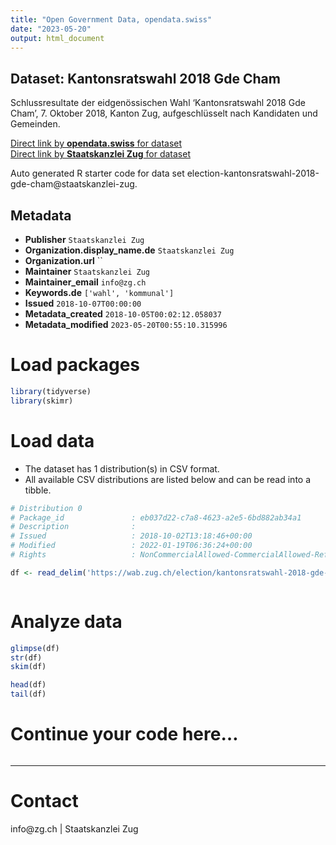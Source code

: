 ```yaml
---
title: "Open Government Data, opendata.swiss"
date: "2023-05-20"
output: html_document
---
```


## Dataset: Kantonsratswahl 2018 Gde Cham

Schlussresultate der eidgenössischen Wahl 'Kantonsratswahl 2018 Gde Cham', 7. Oktober 2018, Kanton Zug, aufgeschlüsselt nach Kandidaten und Gemeinden.

[Direct link by **opendata.swiss** for dataset](https://opendata.swiss/de/dataset/kantonsratswahl-2018-gde-cham)<br>
[Direct link by **Staatskanzlei Zug** for dataset](https://wab.zug.ch/election/kantonsratswahl-2018-gde-cham/data)

Auto generated R starter code for data set election-kantonsratswahl-2018-gde-cham@staatskanzlei-zug.

## Metadata

- **Publisher** `Staatskanzlei Zug`
- **Organization.display_name.de** `Staatskanzlei Zug`
- **Organization.url** ``
- **Maintainer** `Staatskanzlei Zug`
- **Maintainer_email** `info@zg.ch`
- **Keywords.de** `['wahl', 'kommunal']`
- **Issued** `2018-10-07T00:00:00`
- **Metadata_created** `2018-10-05T00:02:12.058037`
- **Metadata_modified** `2023-05-20T00:55:10.315996`


# Load packages

```r

library(tidyverse)
library(skimr)

```

# Load data

-   The dataset has 1 distribution(s) in CSV format.
-   All available CSV distributions are listed below and can be read into a tibble.

```r

# Distribution 0
# Package_id               : eb037d22-c7a8-4623-a2e5-6bd882ab34a1
# Description              : 
# Issued                   : 2018-10-02T13:18:46+00:00
# Modified                 : 2022-01-19T06:36:24+00:00
# Rights                   : NonCommercialAllowed-CommercialAllowed-ReferenceRequired

df <- read_delim('https://wab.zug.ch/election/kantonsratswahl-2018-gde-cham/data-csv')



```

# Analyze data

```r

glimpse(df)
str(df)
skim(df)

head(df)
tail(df)

```

# Continue your code here...

```r

```

------------------------------------------------------------------------

# Contact

info@zg.ch | Staatskanzlei Zug

